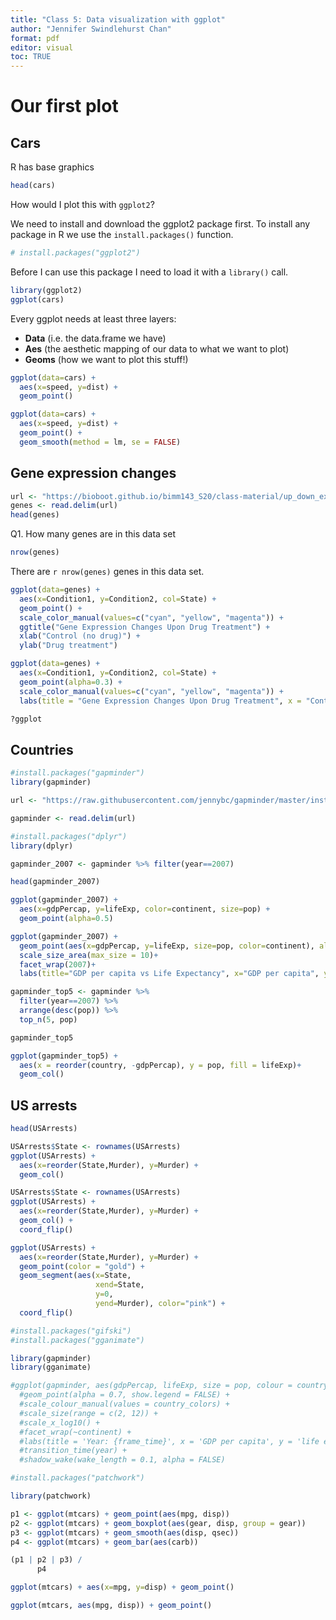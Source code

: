 ```yaml
---
title: "Class 5: Data visualization with ggplot"
author: "Jennifer Swindlehurst Chan"
format: pdf
editor: visual
toc: TRUE
---
```


# Our first plot

## Cars

R has base graphics

```r
head(cars)
```

How would I plot this with `ggplot2`?

We need to install and download the ggplot2 package first.
To install any package in R we use the `install.packages()` function.

```r
# install.packages("ggplot2")
```

Before I can use this package I need to load it with a `library()` call.

```r
library(ggplot2)
ggplot(cars)
```

Every ggplot needs at least three layers:

- **Data** (i.e. the data.frame we have)
- **Aes** (the aesthetic mapping of our data to what we want to plot)
- **Geoms** (how we want to plot this stuff!)


```r
ggplot(data=cars) +
  aes(x=speed, y=dist) +
  geom_point()
```

```r
ggplot(data=cars) +
  aes(x=speed, y=dist) +
  geom_point() +
  geom_smooth(method = lm, se = FALSE)
```

## Gene expression changes

```r
url <- "https://bioboot.github.io/bimm143_S20/class-material/up_down_expression.txt"
genes <- read.delim(url)
head(genes)
```

Q1. How many genes are in this data set

```r
nrow(genes)
```

There are `r nrow(genes)` genes in this data set.

```r
ggplot(data=genes) +
  aes(x=Condition1, y=Condition2, col=State) +
  geom_point() +
  scale_color_manual(values=c("cyan", "yellow", "magenta")) +
  ggtitle("Gene Expression Changes Upon Drug Treatment") +
  xlab("Control (no drug)") +
  ylab("Drug treatment")
```
```r
ggplot(data=genes) +
  aes(x=Condition1, y=Condition2, col=State) +
  geom_point(alpha=0.3) +
  scale_color_manual(values=c("cyan", "yellow", "magenta")) +
  labs(title = "Gene Expression Changes Upon Drug Treatment", x = "Control (no drug)", y = "Drug treatment")
```

```r
?ggplot
```

## Countries

```r
#install.packages("gapminder")
library(gapminder)
```

```r
url <- "https://raw.githubusercontent.com/jennybc/gapminder/master/inst/extdata/gapminder.tsv"

gapminder <- read.delim(url)
```

```r
#install.packages("dplyr") 
library(dplyr)

gapminder_2007 <- gapminder %>% filter(year==2007)
```

```r

head(gapminder_2007)

```

```r
ggplot(gapminder_2007) +
  aes(x=gdpPercap, y=lifeExp, color=continent, size=pop) +
  geom_point(alpha=0.5)
```

```r
ggplot(gapminder_2007) +
  geom_point(aes(x=gdpPercap, y=lifeExp, size=pop, color=continent), alpha=0.5) +
  scale_size_area(max_size = 10)+
  facet_wrap(2007)+
  labs(title="GDP per capita vs Life Expectancy", x="GDP per capita", y="Life Expectancy")
```


```r
gapminder_top5 <- gapminder %>% 
  filter(year==2007) %>% 
  arrange(desc(pop)) %>% 
  top_n(5, pop)

gapminder_top5
```


```r
ggplot(gapminder_top5) + 
  aes(x = reorder(country, -gdpPercap), y = pop, fill = lifeExp)+
  geom_col()
```


## US arrests

```r
head(USArrests)
```

```r
USArrests$State <- rownames(USArrests)
ggplot(USArrests) +
  aes(x=reorder(State,Murder), y=Murder) +
  geom_col() 
```


```r
USArrests$State <- rownames(USArrests)
ggplot(USArrests) +
  aes(x=reorder(State,Murder), y=Murder) +
  geom_col() +
  coord_flip()
```

```r
ggplot(USArrests) +
  aes(x=reorder(State,Murder), y=Murder) +
  geom_point(color = "gold") +
  geom_segment(aes(x=State, 
                   xend=State, 
                   y=0, 
                   yend=Murder), color="pink") +
  coord_flip()

```

```r
#install.packages("gifski")
#install.packages("gganimate")

library(gapminder)
library(gganimate)
```

```r
#ggplot(gapminder, aes(gdpPercap, lifeExp, size = pop, colour = country)) +
  #geom_point(alpha = 0.7, show.legend = FALSE) +
  #scale_colour_manual(values = country_colors) +
  #scale_size(range = c(2, 12)) +
  #scale_x_log10() +
  #facet_wrap(~continent) +
  #labs(title = 'Year: {frame_time}', x = 'GDP per capita', y = 'life expectancy') +
  #transition_time(year) +
  #shadow_wake(wake_length = 0.1, alpha = FALSE)
```

```r
#install.packages("patchwork")

library(patchwork)

p1 <- ggplot(mtcars) + geom_point(aes(mpg, disp))
p2 <- ggplot(mtcars) + geom_boxplot(aes(gear, disp, group = gear))
p3 <- ggplot(mtcars) + geom_smooth(aes(disp, qsec))
p4 <- ggplot(mtcars) + geom_bar(aes(carb))

(p1 | p2 | p3) /
      p4
```

```r
ggplot(mtcars) + aes(x=mpg, y=disp) + geom_point()
```

```r
ggplot(mtcars, aes(mpg, disp)) + geom_point()
```

